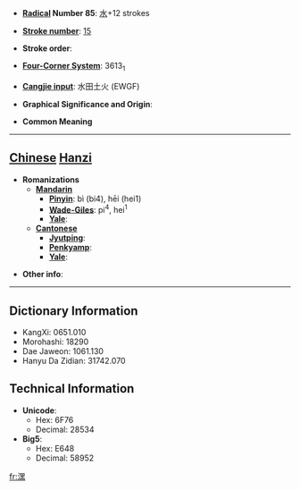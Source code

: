 * '''[[Wiktionary:Chinese radical index| Radical]] Number 85''': [[Wiktionary:Chinese radical index 水|水]]+12 strokes

* '''[[Wiktionary:Chinese total strokes index|Stroke number]]''': [[Wiktionary:Chinese total strokes index 15|15]]

* '''Stroke order''': 

* '''[[Wiktionary:Chinese four corner index|Four-Corner System]]''': 3613<sub>1</sub>

* '''[[Wiktionary:Chinese Cangjie index|Cangjie input]]''': 水田土火 (EWGF)

* '''Graphical Significance and Origin''': 

* '''Common Meaning'''

----

== [[Chinese]] [[Hanzi]] ==

* '''Romanizations'''
** '''[[Mandarin]]'''
*** '''[[Pinyin]]''': bì (bi4), hēi (hei1)
*** '''[[Wade-Giles]]''': pi<sup>4</sup>, hei<sup>1</sup>
*** '''[[Yale]]''': 
** '''[[Cantonese]]'''
*** '''[[Jyutping]]''':
*** '''[[Penkyamp]]''': 
*** '''[[Yale]]''': 

* '''Other info''': 

----

== Dictionary Information ==

* KangXi: 0651.010
* Morohashi: 18290
* Dae Jaweon: 1061.130
* Hanyu Da Zidian: 31742.070

== Technical Information ==

* '''Unicode''':
** Hex: 6F76
** Decimal: 28534
* '''Big5''':
** Hex: E648
** Decimal: 58952

[[fr:潶]]